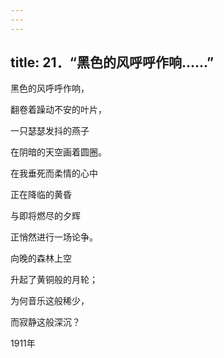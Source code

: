 ```yaml
---
---
---
```

title: 21．“黑色的风呼呼作响……”
---




黑色的风呼呼作响，

翻卷着躁动不安的叶片，

一只瑟瑟发抖的燕子

在阴暗的天空画着圆圈。

在我垂死而柔情的心中

正在降临的黄昏

与即将燃尽的夕辉

正悄然进行一场论争。

向晚的森林上空

升起了黄铜般的月轮；

为何音乐这般稀少，

而寂静这般深沉？

1911年